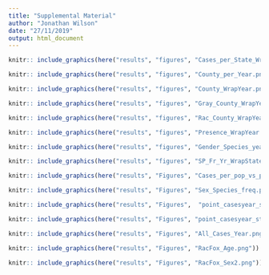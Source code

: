 ---
title: "Supplemental Material"
author: "Jonathan Wilson"
date: "27/11/2019"
output: html_document
---

```{r, figure1, fig.cap= 'CDV cases per state per year', echo=FALSE, warning=FALSE, message=FALSE}
knitr:: include_graphics(here("results", "figures", "Cases_per_State_WrapYear.png"))

```

```{r, figure2, fig.cap= 'CDV cases per county per year, GA', echo=FALSE, warning=FALSE, message=FALSE}
knitr:: include_graphics(here("results", "figures", "County_per_Year.png"))

```
```{r, figure3, fig.cap= 'CDV cases per county per year map, GA', echo=FALSE, warning=FALSE, message=FALSE}
knitr:: include_graphics(here("results", "figures", "County_WrapYear.png"))

```
```{r, figure4, fig.cap= 'Gray fox CDV cases per county per year, GA', echo=FALSE, warning=FALSE, message=FALSE}
knitr:: include_graphics(here("results", "figures", "Gray_County_WrapYear.png"))

```
```{r, figure5, fig.cap= 'Raccoon CDV cases per county per year, GA', echo=FALSE, warning=FALSE, message=FALSE}
knitr:: include_graphics(here("results", "figures", "Rac_County_WrapYear.png"))

```

```{r, figure6, fig.cap= 'CDV presence per county per year, GA', echo=FALSE, warning=FALSE, message=FALSE}
knitr:: include_graphics(here("results", "figures", "Presence_WrapYear.png"))

```
```{r, figure7, fig.cap= 'CDV cases per gender per species per year, GA', echo=FALSE, warning=FALSE, message=FALSE}
knitr:: include_graphics(here("results", "figures", "Gender_Species_year.png"))

```
```{r, figure8, fig.cap= 'CDV cases per species per state per year, GA', echo=FALSE, warning=FALSE, message=FALSE}
knitr:: include_graphics(here("results", "figures", "SP_Fr_Yr_WrapState.png"))

```
```{r, figure9, fig.cap= 'CDV per county population vs county population density, GA', echo=FALSE, warning=FALSE, message=FALSE}
knitr:: include_graphics(here("results", "Figures", "Cases_per_pop_vs_pop_dens.png"))

```
```{r, figure10, fig.cap= 'CDV cases of each sex per species", echo=FALSE, warning=FALSE, message=FALSE}
knitr:: include_graphics(here("results", "Figures", "Sex_Species_freq.png"))

```
```{r, figure11, fig.cap= 'CDV cases per state over time", echo=FALSE, warning=FALSE, message=FALSE}
knitr:: include_graphics(here("results", "Figures",  "point_casesyear_state.png"))

```
```{r, figure12, fig.cap= 'CDV cases per state per species, over time", echo=FALSE, warning=FALSE, message=FALSE}
knitr:: include_graphics(here("results", "Figures", "point_casesyear_state_wrap_species.png"))

```
```{r, figure13, fig.cap= 'All CDV cases over time", echo=FALSE, warning=FALSE, message=FALSE}
knitr:: include_graphics(here("results", "Figures", "All_Cases_Year.png"))

```
```{r, figure14, fig.cap= 'Ages of Raccoon and Fox CDV cases", echo=FALSE, warning=FALSE, message=FALSE}
knitr:: include_graphics(here("results", "Figures", "RacFox_Age.png"))

```
```{r, figure15, fig.cap= 'CDV cases for Raccooon and Gray Fox of each sex", echo=FALSE, warning=FALSE, message=FALSE}
knitr:: include_graphics(here("results", "Figures", "RacFox_Sex2.png"))

```


